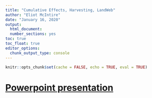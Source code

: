 ```yaml
---
title: "Cumulative Effects, Harvesting, LandWeb"
author: "Eliot McIntire"
date: "January 16, 2020"
output:
  html_document:
  number_sections: yes
toc: true
toc_float: true
editor_options:
  chunk_output_type: console
---
```


```r
knitr::opts_chunk$set(cache = FALSE, echo = TRUE, eval = TRUE)
```

# [Powerpoint presentation](https://drive.google.com/open?id=1wmTpHikrffLi_VfFC6XW_5amUNMaPHlE)
